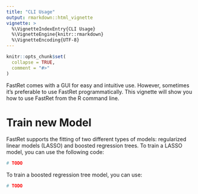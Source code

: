 ```yaml
---
title: "CLI Usage"
output: rmarkdown::html_vignette
vignette: >
  %\VignetteIndexEntry{CLI Usage}
  %\VignetteEngine{knitr::rmarkdown}
  %\VignetteEncoding{UTF-8}
---
```


```r
knitr::opts_chunk$set(
  collapse = TRUE,
  comment = "#>"
)
```

FastRet comes with a GUI for easy and intuitive use. However, sometimes it's preferable to use FastRet programmatically. This vignette will show you how to use FastRet from the R command line.

# Train new Model

FastRet supports the fitting of two different types of models: regularized linear models (LASSO) and boosted regression trees. To train a LASSO model, you can use the following code:

```R
# TODO
```

To train a boosted regression tree model, you can use:

```R
# TODO
```
